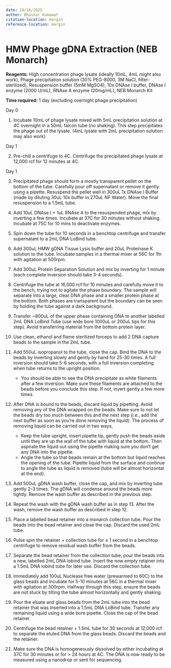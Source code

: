 ```yaml
---
date: 10/16/2025
author: Bhaskar Kumawat
citation-location: margin
reference-location: margin
---
```


# HMW Phage gDNA Extraction (NEB Monarch) {.unnumbered}

**Reagents:** High concentration phage lysate (ideally 10mL, 4mL might also work), Phage precipitation solution (30% PEG-8000, 3M NaCl, filter-sterilized), Resuspension buffer (5mM MgSO4), 10x DNAse I buffer, DNAse I enzyme (2000 U/mL), RNAse A enzyme (20mg/mL), NEB Monarch Kit

**Time required:** 1 day (excluding overnight phage precipitation)

[Day 0]{.aside}

1. Incubate 10mL of phage lysate mixed with 5mL precipitation solution at 4C overnight in a 50mL falcon tube (no shaking). This step precipitates the phage out of the lysate. (4mL lysate with 2mL precipitation solution may also work)

[Day 1]{.aside}

2. Pre-chill a centrifuge to 4C. Centrifuge the precipitated phage lysate at 12,000 rcf for 12 minutes at 4C.

[Day 1]{.aside}

3. Precipitated phage should form a mostly transparent pellet on the bottom of the tube. Carefully pour off supernatant or remove it gently using a pipette. Resuspend the pellet well in 300uL 1x DNAse I Buffer (made by diluting 30uL 10x buffer in 270uL NF Water). Move the final resuspension to a 1.5mL tube.

4. Add 10uL DNAse I + 1uL RNAse A to the resuspended phage, mix by inverting a few times. Incubate at 37C for 30 minutes without shaking. Incubate at 75C for 10 mins to deactivate enzymes.

5. Spin down the tube for 10 seconds in a benchtop centrifuge and transfer supernatant to a 2mL DNA LoBind tube.

6. Add 300uL HMW gDNA Tissue Lysis buffer and 20uL Proteinase K solution to the tube. Incubate samples in a thermal mixer at 56C for 1hr with agitation at 500rpm. 

7. Add 300uL Protein Separation Solution and mix by inverting for 1 minute (each complete inversion should take 3-4 seconds).

8. Centrifuge the tube at 16,000 rcf for 10 minutes and carefully move it to the bench, trying not to agitate the phase boundary. The sample will separate into a large, clear DNA phase and a smaller protein phase at the bottom. Both phases are transparent but the boundary can be seen by holding the tube against a dark background. 

9. Transfer ~800uL of the upper phase containing DNA to another labelled 2mL DNA LoBind Tube (use wide bore 1000uL or 200uL tips for this step). Avoid transferring material from the bottom protein layer.

10. Use clean, ethanol and flame sterilized forceps to add 2 DNA capture beads to the sample in the 2mL tube.

11. Add 550uL isopropanol to the tube, close the cap. Bind the DNA to the beads by inverting slowly and gently by hand for 25-30 times. A full inversion should take 5-6 seconds, with a full inversion completing when tube returns to the upright position. 
    - You should be able to see the DNA precipitate as white filaments after a few inversion. Make sure these filaments are attached to the beads before you conclude this step. If not, invert gently a few more times.

12. After DNA is bound to the beads, discard liquid by pipetting. Avoid removing any of the DNA wrapped on the beads. Make sure to not let the beads dry too much between this and the next step (i.e., add the next buffer as soon as you're done removing the liquid). The process of removing liquid can be carried out in two ways,
    - Keep the tube upright, insert pipette tip, gently push the beads aside until they are up the wall of the tube with liquid at the bottom. Then aspirate the liquid out using the pipette making sure you don't get any DNA into the pipette.
    - Angle the tube so that beads remain at the bottom but liquid reaches the opening of the tube. Pipette liquid from the surface and continue to angle the tube as liquid is removed (tube will be almost horizontal at the end).

13. Add 500uL gDNA wash buffer, close the cap, and mix by inverting tube gently 2-3 times. The gDNA will condense around the beads more tightly. Remove the wash buffer as described in the previous step.

14. Repeat the wash with the gDNA wash buffer as in step 13. After the wash, remove the wash buffer as described in step 12.

15. Place a labelled bead retainer into a monarch collection tube. Pour the beads into the bead retainer and close the cap. Discard the used 2mL tube. 

16. Pulse spin the retainer + collection tube for $\leq$ 1 second in a benchtop centrifuge to remove residual wash buffer from the beads.

17. Separate the bead retainer from the collection tube, pour the beads into a new, labelled 2mL DNA lobind tube. Insert the now empty retainer into a 1.5mL DNA lobind tube for later use. Discard the collection tube.

18. Immediately add 100uL Nuclease free water (prewarmed to 60C) to the glass beads and incubate for 5-10 minutes at 56C in a thermal mixer with agitation at 300rpm. Halfway through this step, ensure the beads are not stuck by tilting the tube almost horizontally and gently shaking.

19. Pour the eluate and glass beads from the 2mL tube into the bead retainer that was inserted into a 1.5mL DNA LoBind tube. Transfer any remaining liquid using a wide bore pipette. Close the cap of the bead retainer. 

20. Centrifuge the bead retainer + 1.5mL tube for 30 seconds at 12,000 rcf to separate the eluted DNA from the glass beads.
 Discard the beads and the retainer.

21. Make sure the DNA is homogeneously dissolved by either incubating at 37C for 30 minutes or for > 24 hours at 4C. The DNA is now ready to be measured using a nanodrop or sent for sequencing.